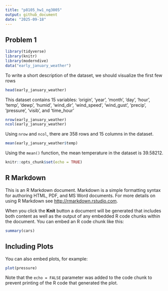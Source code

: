 ```yaml
---
title: "p8105_hw1_ng3005"
output: github_document
date: "2025-09-18"
---
```


## Problem 1

```r
library(tidyverse)
library(knitr)
library(moderndive)
data("early_january_weather")
```

To write a short description of the dataset, we should visualize the first few rows

```r
head(early_january_weather)
```

This dataset contains 15 variables: 'origin', 'year', 'month', 'day', 'hour', 'temp', 'dewp', 'humid', 'wind_dir', 'wind_speed', 'wind_gust', 'precip', 'pressure', 'visib', and 'time_hour'

```r
nrow(early_january_weather)
ncol(early_january_weather)
```

Using `nrow` and `ncol`, there are 358 rows and 15 columns in the dataset.

```r
mean(early_january_weather$temp)
```

Using the `mean()` function, the mean temperature in the dataset is 39.58212.




```r
knitr::opts_chunk$set(echo = TRUE)
```

## R Markdown

This is an R Markdown document. Markdown is a simple formatting syntax for authoring HTML, PDF, and MS Word documents. For more details on using R Markdown see <http://rmarkdown.rstudio.com>.

When you click the **Knit** button a document will be generated that includes both content as well as the output of any embedded R code chunks within the document. You can embed an R code chunk like this:

```r
summary(cars)
```

## Including Plots

You can also embed plots, for example:

```r
plot(pressure)
```

Note that the `echo = FALSE` parameter was added to the code chunk to prevent printing of the R code that generated the plot.

